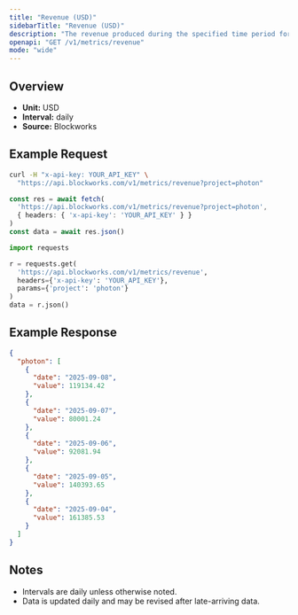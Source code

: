 ```yaml
---
title: "Revenue (USD)"
sidebarTitle: "Revenue (USD)"
description: "The revenue produced during the specified time period for given project."
openapi: "GET /v1/metrics/revenue"
mode: "wide"
---
```


## Overview

- **Unit:** USD
- **Interval:** daily
- **Source:** Blockworks

## Example Request

<CodeGroup>

```bash cURL
curl -H "x-api-key: YOUR_API_KEY" \
  "https://api.blockworks.com/v1/metrics/revenue?project=photon"
```

```typescript TypeScript
const res = await fetch(
  'https://api.blockworks.com/v1/metrics/revenue?project=photon',
  { headers: { 'x-api-key': 'YOUR_API_KEY' } }
)
const data = await res.json()
```

```python Python
import requests

r = requests.get(
  'https://api.blockworks.com/v1/metrics/revenue',
  headers={'x-api-key': 'YOUR_API_KEY'},
  params={'project': 'photon'}
)
data = r.json()
```

</CodeGroup>

## Example Response

```json
{
  "photon": [
    {
      "date": "2025-09-08",
      "value": 119134.42
    },
    {
      "date": "2025-09-07",
      "value": 80001.24
    },
    {
      "date": "2025-09-06",
      "value": 92081.94
    },
    {
      "date": "2025-09-05",
      "value": 140393.65
    },
    {
      "date": "2025-09-04",
      "value": 161385.53
    }
  ]
}
```

## Notes
- Intervals are daily unless otherwise noted.
- Data is updated daily and may be revised after late-arriving data.
